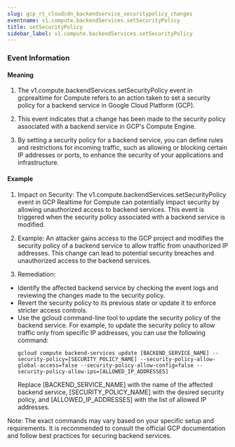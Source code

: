```yaml
--- 
slug: gcp_rt_cloudcdn_backendservice_securitypolicy_changes
eventname: v1.compute.backendServices.setSecurityPolicy
title: setSecurityPolicy
sidebar_label: v1.compute.backendServices.setSecurityPolicy
---
```

                       


### Event Information

#### Meaning

1. The v1.compute.backendServices.setSecurityPolicy event in gcprealtime for Compute refers to an action taken to set a security policy for a backend service in Google Cloud Platform (GCP).

2. This event indicates that a change has been made to the security policy associated with a backend service in GCP's Compute Engine.

3. By setting a security policy for a backend service, you can define rules and restrictions for incoming traffic, such as allowing or blocking certain IP addresses or ports, to enhance the security of your applications and infrastructure.

#### Example

1. Impact on Security: The v1.compute.backendServices.setSecurityPolicy event in GCP Realtime for Compute can potentially impact security by allowing unauthorized access to backend services. This event is triggered when the security policy associated with a backend service is modified.

2. Example: An attacker gains access to the GCP project and modifies the security policy of a backend service to allow traffic from unauthorized IP addresses. This change can lead to potential security breaches and unauthorized access to the backend services.

3. Remediation:
- Identify the affected backend service by checking the event logs and reviewing the changes made to the security policy.
- Revert the security policy to its previous state or update it to enforce stricter access controls.
- Use the gcloud command-line tool to update the security policy of the backend service. For example, to update the security policy to allow traffic only from specific IP addresses, you can use the following command:
  ```
  gcloud compute backend-services update [BACKEND_SERVICE_NAME] --security-policy=[SECURITY_POLICY_NAME] --security-policy-allow-global-access=false --security-policy-allow-config=false --security-policy-allow-ips=[ALLOWED_IP_ADDRESSES]
  ```
  Replace [BACKEND_SERVICE_NAME] with the name of the affected backend service, [SECURITY_POLICY_NAME] with the desired security policy, and [ALLOWED_IP_ADDRESSES] with the list of allowed IP addresses.

Note: The exact commands may vary based on your specific setup and requirements. It is recommended to consult the official GCP documentation and follow best practices for securing backend services.

 